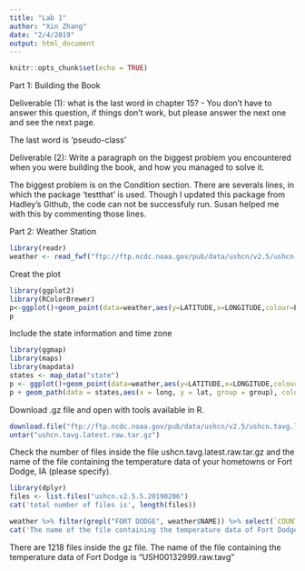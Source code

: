 ```yaml
---
title: "Lab 1"
author: "Xin Zhang"
date: "2/4/2019"
output: html_document
---
```


```r
knitr::opts_chunk$set(echo = TRUE)
```

Part 1: Building the Book

Deliverable (1): what is the last word in chapter 15? - You don't have to answer this question, if things don't work, but please answer the next one and see the next page.

The last word is 'pseudo-class'

Deliverable (2): Write a paragraph on the biggest problem you encountered when you were building the book, and how you managed to solve it.

The biggest problem is on the Condition section. There are severals lines, in which the package 'testthat' is used. Though I updated this package from Hadley's Github, the code can not be successfuly run. Susan helped me with this by commenting those lines.


Part 2: Weather Station

```r
library(readr)
weather <- read_fwf("ftp://ftp.ncdc.noaa.gov/pub/data/ushcn/v2.5/ushcn-v2.5-stations.txt",col_positions = fwf_widths(c(2,1,2,6,9,10,7,3,31,7,7,7,3),col_names = c("COUNTRY CODE ", "NETWORK CODE","ID PLACEHOLDERS (\"00\")","COOP ID", "LATITUDE", "LONGITUDE", "ELEVATION","STATE", "NAME", "COMPONENT 1 (COOP ID)","COMPONENT 2 (COOP ID)","COMPONENT 3 (COOP ID)", "UTC_OFFSET")))
```

Creat the plot
```r
library(ggplot2)
library(RColorBrewer)
p<-ggplot()+geom_point(data=weather,aes(y=LATITUDE,x=LONGITUDE,colour=ELEVATION))+scale_color_gradientn( colours = brewer.pal( 11, "RdYlBu" ))+ coord_fixed(1.3) +  guides(fill=FALSE) 
p
```
Include the state information and time zone
```r
library(ggmap)
library(maps)
library(mapdata)
states <- map_data("state")
p <- ggplot()+geom_point(data=weather,aes(y=LATITUDE,x=LONGITUDE,colour=ELEVATION,shape = as.factor(UTC_OFFSET)))+scale_color_gradientn( colours = brewer.pal( 11, "RdYlBu" ))+ coord_fixed(1.3) +  guides(fill=FALSE) 
p + geom_path(data = states,aes(x = long, y = lat, group = group), color = "black") 
```

Download .gz file and open with tools available in R.
```r
download.file("ftp://ftp.ncdc.noaa.gov/pub/data/ushcn/v2.5/ushcn.tavg.latest.raw.tar.gz",destfile = "ushcn.tavg.latest.raw.tar.gz")
untar("ushcn.tavg.latest.raw.tar.gz")
```

Check the number of files inside the file ushcn.tavg.latest.raw.tar.gz and the name of the file containing the temperature data of your hometowns or Fort Dodge, IA (please specify).

```r
library(dplyr)
files <- list.files("ushcn.v2.5.5.20190206")
cat('total number of files is', length(files))

weather %>% filter(grepl("FORT DODGE", weather$NAME)) %>% select(`COUNTRY CODE `,`NETWORK CODE`,"ID PLACEHOLDERS (\"00\")","COOP ID" ) %>% paste(collapse = "") %>% grep(files) -> index
cat('The name of the file containing the temperature data of Fort Dodge, IA is',files[index])
```

There are 1218 files inside the gz file. The name of the file containing the temperature data of Fort Dodge is "USH00132999.raw.tavg"


